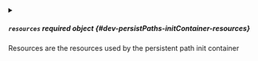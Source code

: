 


<details className="config-field" data-expandable="true">
<summary>

##### `resources` <span className="config-field-required" data-required="false">required</span> <span className="config-field-type">object</span> <span className="config-field-default"></span> <span className="config-field-enum"></span> {#dev-persistPaths-initContainer-resources}

Resources are the resources used by the persistent path init container

</summary>

<PartialResources />


</details>
